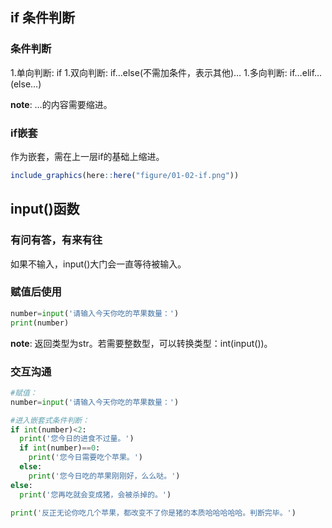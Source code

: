 ## if 条件判断

### 条件判断

1.单向判断: if
1.双向判断: if...else(不需加条件，表示其他)...
1.多向判断: if...elif...(else...)

**note**: ...的内容需要缩进。

### if嵌套

作为嵌套，需在上一层if的基础上缩进。

```r
include_graphics(here::here("figure/01-02-if.png"))
```

## input()函数

### 有问有答，有来有往

如果不输入，input()大门会一直等待被输入。

### 赋值后使用

```python
number=input('请输入今天你吃的苹果数量：')
print(number)
```

**note**: 返回类型为str。若需要整数型，可以转换类型：int(input())。

### 交互沟通

```python
#赋值：
number=input('请输入今天你吃的苹果数量：')

#进入嵌套式条件判断：
if int(number)<2:
  print('您今日的进食不过量。')
  if int(number)==0:
    print('您今日需要吃个苹果。')
  else:
    print('您今日吃的苹果刚刚好，么么哒。')
else:
  print('您再吃就会变成猪，会被杀掉的。')

print('反正无论你吃几个苹果，都改变不了你是猪的本质哈哈哈哈哈。判断完毕。')

```
